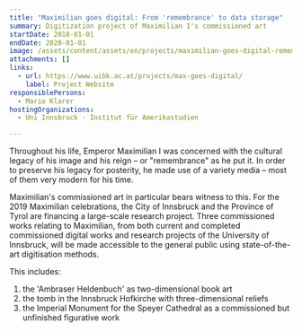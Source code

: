```yaml
---
title: "Maximilian goes digital: From 'remembrance' to data storage"
summary: Digitization project of Maximilian I's commissioned art
startDate: 2018-01-01
endDate: 2020-01-01
image: /assets/content/assets/en/projects/maximilian-goes-digital-remembrance-data-storage/maximilian_goes_digital2.png
attachments: []
links:
  - url: https://www.uibk.ac.at/projects/max-goes-digital/
    label: Project Website
responsiblePersons:
  - Mario Klarer
hostingOrganizations:
  - Uni Innsbruck - Institut für Amerikastudien

---
```

Throughout his life, Emperor Maximilian I was concerned with the cultural legacy of his image and his reign – or "remembrance" as he put it. In order to preserve his legacy for posterity, he made use of a variety media – most of them very modern for his time.

Maximilian's commissioned art in particular bears witness to this. For the 2019 Maximilian celebrations, the City of Innsbruck and the Province of Tyrol are financing a large-scale research project. Three commissioned works relating to Maximilian, from both current and completed commissioned digital works and research projects of the University of Innsbruck, will be made accessible to the general public using state-of-the-art digitisation methods.

This includes:

1.  the 'Ambraser Heldenbuch' as two-dimensional book art
2.  the tomb in the Innsbruck Hofkirche with three-dimensional reliefs
3.  the Imperial Monument for the Speyer Cathedral as a commissioned but unfinished figurative work
